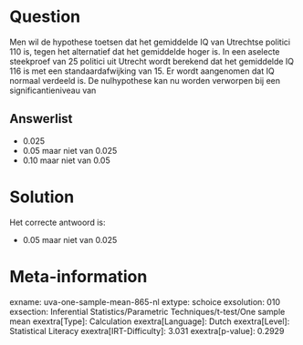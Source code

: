 Question
========

Men wil de hypothese toetsen dat het gemiddelde IQ van Utrechtse
politici 110 is, tegen het alternatief dat het gemiddelde hoger is. In
een aselecte steekproef van 25 politici uit Utrecht wordt berekend dat
het gemiddelde IQ 116 is met een standaardafwijking van 15. Er wordt
aangenomen dat IQ normaal verdeeld is. De nulhypothese kan nu worden
verworpen bij een significantieniveau van


Answerlist
----------

* 0.025
* 0.05 maar niet van 0.025
* 0.10 maar niet van 0.05

Solution
========

Het correcte antwoord is: 

* 0.05 maar niet van 0.025

Meta-information
================
exname: uva-one-sample-mean-865-nl
extype: schoice
exsolution: 010
exsection: Inferential Statistics/Parametric Techniques/t-test/One sample mean
exextra[Type]: Calculation
exextra[Language]: Dutch
exextra[Level]: Statistical Literacy
exextra[IRT-Difficulty]: 3.031
exextra[p-value]: 0.2929
